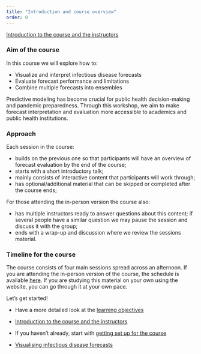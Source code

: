 ```yaml
---
title: "Introduction and course overview"
order: 0
---
```


[Introduction to the course and the instructors](slides/introduction-to-the-course-and-the-instructors)

### Aim of the course

In this course we will explore how to:

-   Visualize and interpret infectious disease forecasts
-   Evaluate forecast performance and limitations
-   Combine multiple forecasts into ensembles

Predictive modeling has become crucial for public health decision-making and pandemic preparedness. 
Through this workshop, we aim to make forecast interpretation and evaluation more accessible to academics and public health institutions.

### Approach

Each session in the course:

- builds on the previous one so that participants will have an overview of forecast evaluation by the end of the course;
- starts with a short introductory talk;
- mainly consists of interactive content that participants will work through;
- has optional/additional material that can be skipped or completed after the course ends;

For those attending the in-person version the course also:

- has multiple instructors ready to answer questions about this content; if several people have a similar question we may pause the session and discuss it with the group;
- ends with a wrap-up and discussion where we review the sessions material.

### Timeline for the course

The course consists of four main sessions spread across an afternoon.
If you are attending the in-person version of the course, the schedule is available [here](/sessions).
If you are studying this material on your own using the website, you can go through it at your own pace.

Let's get started!

-   Have a more detailed look at the [learning objectives](/learning_objectives)

-   [Introduction to the course and the instructors](slides/introduction-to-the-course-and-the-instructors)

-   If you haven't already, start with [getting set up for the course](/getting-set-up)

-   [Visualising infectious disease forecasts](forecast-visualisation)
